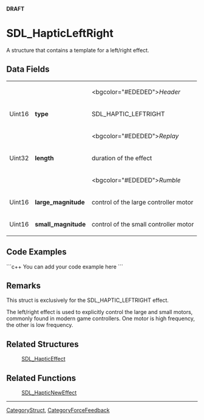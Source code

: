 '''DRAFT'''

<!-- #*^*^*^*^*See http://wiki.libsdl.org/moin.cgi/SGStructures for details on editing this page*^*^*^*^* -->


= SDL_HapticLeftRight =
A structure that contains a template for a left/right effect.




== Data Fields ==
{|
|
|
|<bgcolor="#EDEDED">''Header''
|-
|Uint16
|'''type'''
|SDL_HAPTIC_LEFTRIGHT
|-
|
|
|<bgcolor="#EDEDED">''Replay''
|-
|Uint32
|'''length'''
|duration of the effect
|-
|
|
|<bgcolor="#EDEDED">''Rumble''
|-
|Uint16
|'''large_magnitude'''
|control of the large controller motor
|-
|Uint16
|'''small_magnitude'''
|control of the small controller motor
|}


== Code Examples ==
```c++
You can add your code example here
```

<!-- #Leave this section as-is unless you have a code example to put in.  In that case, replace You can add your code example here with your code example following the Style Guide instructions.  Leave the rest of the markup alone and delete this comment. -->


== Remarks ==
This struct is exclusively for the SDL_HAPTIC_LEFTRIGHT effect.

The left/right effect is used to explicitly control the large and small motors, commonly found in modern game controllers. One motor is high frequency, the other is low frequency.


== Related Structures ==
:[[SDL_HapticEffect]]

== Related Functions ==
:[[SDL_HapticNewEffect]]

----
[[CategoryStruct]], [[CategoryForceFeedback]]
<!-- #See the Style Guide for instructions on editing the footer. -->
